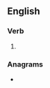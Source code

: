==English==

===Verb===
{{en-verb|synergis}}

# {{alternative spelling of|synergize|lang=en}}

===Anagrams===
* {{l|en|synergies}}
